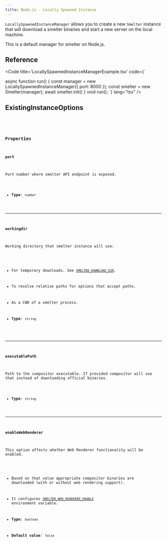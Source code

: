 ```yaml
---
title: Node.js - Locally Spawned Instance
---
```


`LocallySpawnedInstanceManager` allows you to create a new `Smelter` instance that will
download a smelter binaries and start a new server on the local machine.

This is a default manager for smelter on Node.js.

## Reference

<Code title='LocallySpawnedInstanceManagerExample.tsx' code={`

async function run() {
    const manager = new LocallySpawnedInstanceManager({
        port: 8000
    });
    const smelter = new Smelter(manager);
    await smelter.init()
}
void run();
`} lang="tsx" />

## ExistingInstanceOptions

<CollapsibleDetails summaryTitle='Type definitions' open>
<Code code={`
  type LocallySpawnedInstanceOptions = {
    port: number;
    workingdir?: string;
    executablePath?: string;
    enableWebRenderer?: boolean;
  };
`} lang='tsx' />
</CollapsibleDetails>

### Properties

#### port

Port number where smelter API endpoint is exposed.

- **Type**: `number`

---

#### workingdir

Working directory that smelter instance will use:
- For temporary downloads. See [`SMELTER_DOWNLOAD_DIR`](/deployment/configuration#smelter_download_dir).
- To resolve relative paths for options that accept paths.
- As a CWD of a smelter process.

- **Type**: `string`

---

#### executablePath

Path to the compositor executable. If provided compositor will use that instead of downloading official binaries.

- **Type**: `string`

---

#### enableWebRenderer

This option affects whether Web Renderer functionality will be enabled.
- Based on that value appropriate compositor binaries are downloaded (with or without web rendering support).
- It configures [`SMELTER_WEB_RENDERER_ENABLE`](/deployment/configuration#smelter_web_renderer_enable) environment variable.

- **Type**: `boolean`
- **Default value**: `false`
